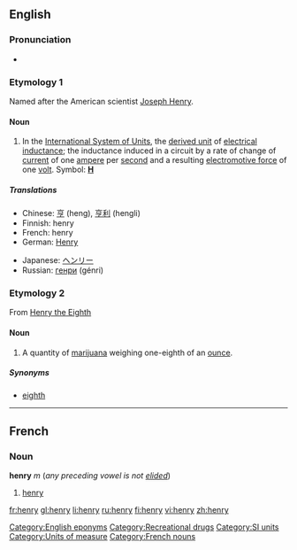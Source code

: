 ==English==

===Pronunciation===
*{{audio|en-us-henry.ogg|Audio (US)}}

===Etymology 1===
{{wikipedia|Henry (inductance)}}
Named after the American scientist [[w:Joseph Henry|Joseph Henry]].

====Noun====
{{en-noun|pl=henries|pl2=henrys}}

# In the [[International System of Units]], the [[derived unit]] of [[electrical inductance]]; the inductance induced in a circuit by a rate of change of [[current]] of one [[ampere]] per [[second]] and a resulting [[electromotive force]] of one [[volt]].  Symbol: '''[[H]]'''

=====Translations=====
{{trans-top|SI unit for electrical inductance}}
*Chinese: [[亨]] (heng), [[亨利]] (hengli)
*Finnish: henry
*French: henry {{m}}
*German: [[Henry]] {{n}}
{{trans-mid}}
*Japanese: [[ヘンリー]]
*Russian: [[генри]] (génri)
{{trans-bottom}}

===Etymology 2===
From [[w:Henry VIII|Henry the Eighth]]

====Noun====
{{en-noun|henr|ies}}

# {{context|UK|slang}} A quantity of [[marijuana]] weighing one-eighth of an [[ounce]].

=====Synonyms=====
*[[eighth]]

[[Category:English eponyms]]
[[Category:Recreational drugs]]
[[Category:SI units]]
[[Category:Units of measure]]

----

==French==

===Noun===
'''henry''' ''m'' (''any preceding vowel is not [[elide]]d'')

# [[#English|henry]]

[[Category:French nouns]]

[[fr:henry]]
[[gl:henry]]
[[li:henry]]
[[ru:henry]]
[[fi:henry]]
[[vi:henry]]
[[zh:henry]]
